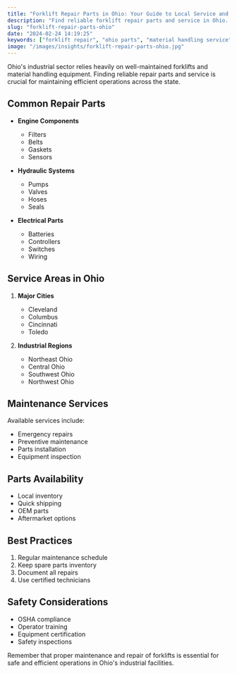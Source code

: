 ```yaml
---
title: "Forklift Repair Parts in Ohio: Your Guide to Local Service and Parts"
description: "Find reliable forklift repair parts and service in Ohio. Learn about local suppliers, maintenance services, and parts availability."
slug: "forklift-repair-parts-ohio"
date: "2024-02-24 14:19:25"
keywords: ["forklift repair", "ohio parts", "material handling service"]
image: "/images/insights/forklift-repair-parts-ohio.jpg"
---
```


Ohio's industrial sector relies heavily on well-maintained forklifts and material handling equipment. Finding reliable repair parts and service is crucial for maintaining efficient operations across the state.

## Common Repair Parts

- **Engine Components**
  - Filters
  - Belts
  - Gaskets
  - Sensors

- **Hydraulic Systems**
  - Pumps
  - Valves
  - Hoses
  - Seals

- **Electrical Parts**
  - Batteries
  - Controllers
  - Switches
  - Wiring

## Service Areas in Ohio

1. **Major Cities**
   - Cleveland
   - Columbus
   - Cincinnati
   - Toledo

2. **Industrial Regions**
   - Northeast Ohio
   - Central Ohio
   - Southwest Ohio
   - Northwest Ohio

## Maintenance Services

Available services include:
- Emergency repairs
- Preventive maintenance
- Parts installation
- Equipment inspection

## Parts Availability

- Local inventory
- Quick shipping
- OEM parts
- Aftermarket options

## Best Practices

1. Regular maintenance schedule
2. Keep spare parts inventory
3. Document all repairs
4. Use certified technicians

## Safety Considerations

- OSHA compliance
- Operator training
- Equipment certification
- Safety inspections

Remember that proper maintenance and repair of forklifts is essential for safe and efficient operations in Ohio's industrial facilities. 